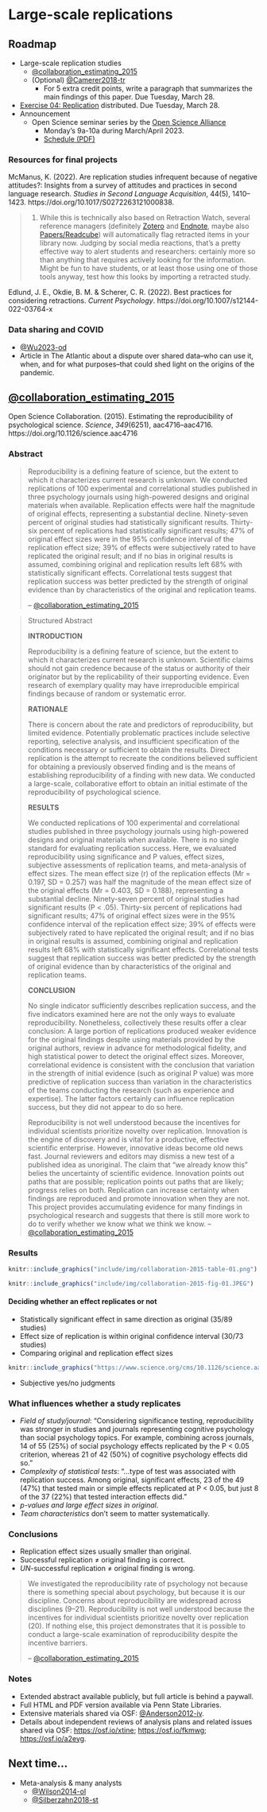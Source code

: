 # Large-scale replications {-}

## Roadmap {-}

- Large-scale replication studies
    - [@collaboration_estimating_2015](https://doi.org/10.1126/science.aac4716)
    - (Optional) [@Camerer2018-tr](https://doi.org/10.1038/s41562-018-0399-z)
      - For 5 extra credit points, write a paragraph that summarizes the main findings of this paper. [Due Tuesday, March 28]{.due_orange}.
- [Exercise 04: Replication](https://psu-psychology.github.io/psych-490-reproducibility-2023-spring/ex_replication.html) [distributed]{.green_assigned}. [Due Tuesday, March 28]{.due_orange}.
- Announcement
    - Open Science seminar series by the [Open Science Alliance](https://openscialliance.github.io/index.html)
      - Monday's 9a-10a during March/April 2023.
      - [Schedule (PDF)](include/pdf/os_seminar_series_spring2023-1.pdf)

### Resources for final projects

McManus, K. (2022). Are replication studies infrequent because of negative attitudes?: Insights from a survey of attitudes and practices in second language research. *Studies in Second Language Acquisition*, 44(5), 1410–1423. https://doi.org/10.1017/S0272263121000838.

>1) While this is technically also based on Retraction Watch, several reference managers (definitely [Zotero](https://www.zotero.org/) and [Endnote](https://guides.libraries.psu.edu/c.php?g=417962&p=2876102), maybe also [Papers/Readcube](https://www.papersapp.com/)) will automatically flag retracted items in your library now. Judging by social media reactions, that's a pretty effective way to alert students and researchers: certainly more so than anything that requires actively looking for the information. Might be fun to have students, or at least those using one of those tools anyway, test how this looks by importing a retracted study.

Edlund, J. E., Okdie, B. M. & Scherer, C. R. (2022). Best practices for considering retractions. *Current Psychology*. https://doi.org/10.1007/s12144-022-03764-x

### Data sharing and COVID

- [@Wu2023-od](https://www.theatlantic.com/science/archive/2023/03/covid-pandemic-origins-missing-evidence-debate/673460/)
- Article in The Atlantic about a dispute over shared data--who can use it, when, and for what purposes--that could shed light on the origins of the pandemic.

## [@collaboration_estimating_2015](https://doi.org/10.1126/science.aac4716) {-}

Open Science Collaboration. (2015). Estimating the reproducibility of psychological science. *Science*, *349*(6251), aac4716–aac4716. https://doi.org/10.1126/science.aac4716

### Abstract {-}

>Reproducibility is a defining feature of science, but the extent to which it characterizes current research is unknown. We conducted replications of 100 experimental and correlational studies published in three psychology journals using high-powered designs and original materials when available. Replication effects were half the magnitude of original effects, representing a substantial decline. Ninety-seven percent of original studies had statistically significant results. Thirty-six percent of replications had statistically significant results; 47% of original effect sizes were in the 95% confidence interval of the replication effect size; 39% of effects were subjectively rated to have replicated the original result; and if no bias in original results is assumed, combining original and replication results left 68% with statistically significant effects. Correlational tests suggest that replication success was better predicted by the strength of original evidence than by characteristics of the original and replication teams.
>
>-- [@collaboration_estimating_2015](https://doi.org/10.1126/science.aac4716)

>Structured Abstract
>
>**INTRODUCTION**
>
>Reproducibility is a defining feature of science, but the extent to which it characterizes current research is unknown. Scientific claims should not gain credence because of the status or authority of their originator but by the replicability of their supporting evidence. Even research of exemplary quality may have irreproducible empirical findings because of random or systematic error.
>
>**RATIONALE**
>
There is concern about the rate and predictors of reproducibility, but limited evidence. Potentially problematic practices include selective reporting, selective analysis, and insufficient specification of the conditions necessary or sufficient to obtain the results. Direct replication is the attempt to recreate the conditions believed sufficient for obtaining a previously observed finding and is the means of establishing reproducibility of a finding with new data. We conducted a large-scale, collaborative effort to obtain an initial estimate of the reproducibility of psychological science.
>
>**RESULTS**
>
>We conducted replications of 100 experimental and correlational studies published in three psychology journals using high-powered designs and original materials when available. There is no single standard for evaluating replication success. Here, we evaluated reproducibility using significance and P values, effect sizes, subjective assessments of replication teams, and meta-analysis of effect sizes. The mean effect size (r) of the replication effects (Mr = 0.197, SD = 0.257) was half the magnitude of the mean effect size of the original effects (Mr = 0.403, SD = 0.188), representing a substantial decline. Ninety-seven percent of original studies had significant results (P < .05). Thirty-six percent of replications had significant results; 47% of original effect sizes were in the 95% confidence interval of the replication effect size; 39% of effects were subjectively rated to have replicated the original result; and if no bias in original results is assumed, combining original and replication results left 68% with statistically significant effects. Correlational tests suggest that replication success was better predicted by the strength of original evidence than by characteristics of the original and replication teams.
>
>**CONCLUSION**
>
>No single indicator sufficiently describes replication success, and the five indicators examined here are not the only ways to evaluate reproducibility. Nonetheless, collectively these results offer a clear conclusion: A large portion of replications produced weaker evidence for the original findings despite using materials provided by the original authors, review in advance for methodological fidelity, and high statistical power to detect the original effect sizes. Moreover, correlational evidence is consistent with the conclusion that variation in the strength of initial evidence (such as original P value) was more predictive of replication success than variation in the characteristics of the teams conducting the research (such as experience and expertise). The latter factors certainly can influence replication success, but they did not appear to do so here.
>
>Reproducibility is not well understood because the incentives for individual scientists prioritize novelty over replication. Innovation is the engine of discovery and is vital for a productive, effective scientific enterprise. However, innovative ideas become old news fast. Journal reviewers and editors may dismiss a new test of a published idea as unoriginal. The claim that “we already know this” belies the uncertainty of scientific evidence. Innovation points out paths that are possible; replication points out paths that are likely; progress relies on both. Replication can increase certainty when findings are reproduced and promote innovation when they are not. This project provides accumulating evidence for many findings in psychological research and suggests that there is still more work to do to verify whether we know what we think we know.
>-- [@collaboration_estimating_2015](https://doi.org/10.1126/science.aac4716)

### Results {-}

```r
knitr::include_graphics("include/img/collaboration-2015-table-01.png")
```

```r
knitr::include_graphics("include/img/collaboration-2015-fig-01.JPEG")
```

#### Deciding whether an effect replicates or not {-}

- Statistically significant effect in same direction as original (35/89 studies)
- Effect size of replication is within original confidence interval (30/73 studies)
- Comparing original and replication effect sizes

```r
knitr::include_graphics("https://www.science.org/cms/10.1126/science.aac4716/asset/82f22975-91c8-4779-865b-6ed0650601cd/assets/graphic/349_aac4716_fa.jpeg")
```

- Subjective yes/no judgments

### What influences whether a study replicates {-}

- *Field of study/journal*: "Considering significance testing, reproducibility was stronger in studies and journals representing cognitive psychology than social psychology topics. For example, combining across journals, 14 of 55 (25%) of social psychology effects replicated by the P < 0.05 criterion, whereas 21 of 42 (50%) of cognitive psychology effects did so."
- *Complexity of statistical tests*: "...type of test was associated with replication success. Among original, significant effects, 23 of the 49 (47%) that tested main or simple effects replicated at P < 0.05, but just 8 of the 37 (22%) that tested interaction effects did."
- *p-values and large effect sizes in original*.
- *Team characteristics* don't seem to matter systematically.

### Conclusions {-}

- Replication effect sizes usually smaller than original.
- Successful replication ≠ original finding is correct.
- *UN*-successful replication ≠ original finding is wrong.

>We investigated the reproducibility rate of psychology not because there is something special about psychology, but because it is our discipline. Concerns about reproducibility are widespread across disciplines (9–21). Reproducibility is not well understood because the incentives for individual scientists prioritize novelty over replication (20). If nothing else, this project demonstrates that it is possible to conduct a large-scale examination of reproducibility despite the incentive barriers.
>
>-- [@collaboration_estimating_2015](https://doi.org/10.1126/science.aac4716)

### Notes {-}

- Extended abstract available publicly, but full article is behind a paywall.
- Full HTML and PDF version available via Penn State Libraries.
- Extensive materials shared via OSF: [@Anderson2012-iv](http://dx.doi.org/10.17605/OSF.IO/EZCUJ).
- Details about independent reviews of analysis plans and related issues shared via OSF: <https://osf.io/xtine>; <https://osf.io/fkmwg>; <https://osf.io/a2eyg>. 

## Next time... {-}

- Meta-analysis & many analysts
    - [@Wilson2014-ol](https://www.psychologicalscience.org/observer/introduction-to-meta-analysis-a-guide-for-the-novice)
    - [@Silberzahn2018-st](https://doi.org/10.1177/2515245917747646)
